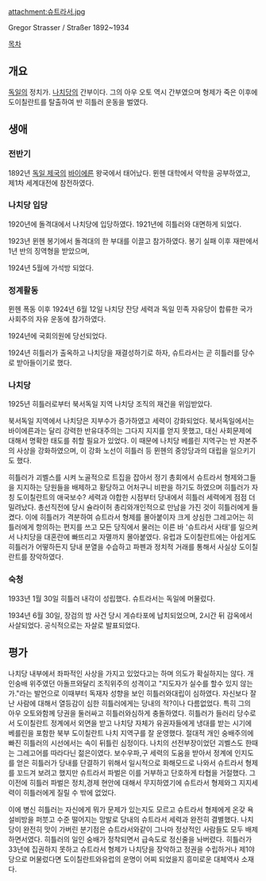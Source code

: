 attachment:슈트라서.jpg

Gregor Strasser / Straßer
1892~1934

[[목차]]
== 개요 ==
[[독일]]의 정치가. [[나치당]]의 간부이다. 그의 아우 오토 역시 간부였으며 형제가 죽은 이후에 도이칠란트를 탈출하여 반 히틀러 운동을 벌였다.

== 생애 ==
=== 전반기 ===
1892년 [[독일 제국]]의 [[바이에른]] 왕국에서 태어났다. 뮌헨 대학에서 약학을 공부하였고, 제1차 세계대전에 참전하였다.

=== 나치당 입당 ===
1920년에 돌격대에서 나치당에 입당하였다. 1921년에 히틀러와 대면하게 되었다.

1923년 뮌헨 봉기에서 돌격대의 한 부대를 이끌고 참가하였다. 봉기 실패 이후 재판에서 1년 반의 징역형을 받았으며, 

1924년 5월에 가석방 되었다.

=== 정계활동 ===
뮌헨 폭동 이후 1924년 6월 12일 나치당 잔당 세력과 독일 민족 자유당이 합류한 국가사회주의 자유 운동에 참가하였다.

1924년에 국회의원에 당선되었다.

1924년 히틀러가 출옥하고 나치당을 재결성하기로 하자, 슈트라서는 곧 히틀러를 당수로 받아들이기로 했다.

=== 나치당 ===
1925년 히틀러로부터 북서독일 지역 나치당 조직의 재건을 위임받았다.

북서독일 지역에서 나치당은 지부수가 증가하였고 세력이 강화되었다. 북서독일에서는 바이에른과는 달리 강력한 반유대주의는 그다지 지지를 얻지 못했고, 대신 사회문제에 대해서 명확한 태도를 취할 필요가 있었다. 이 때문에 나치당 베를린 지역구는 반 자본주의 사상을 강화하였으며, 이 강화 노선이 히틀러 등 뮌헨의 중앙당과의 대립을 일으키기도 했다.

히틀러가 괴벨스를 시켜 노골적으로 트집을 잡아서 정기 총회에서 슈트라서 형제와그들을 지지하는 당원들을 배제하고 황당하고 어처구니 비판을 하기도 하였으며 히틀러가 자칭 도이칠란트의 애국보수? 세력과 야합한 시점부터 당내에서 히틀러 세력에게 점점 더 밀려났다. 총선직전에 당시 슐라이허 총리와개인적으로 만남을 가진 것이 히틀러에게 들켰다. 이에 히틀러가 격분하여 슈트라서 형제를 몰아붙이자 크게 상심한 그레고어는 히틀러에게 항의하는 편지를 쓰고 모든 당직에서 물러는 이른 바 '슈트라서 사태'를 일으켜서 나치당을 대혼란에 빠뜨리고 자멸까지 몰아붙였다. 유럽과 도이칠란트에는 아쉽게도 히틀러가 어떻하든지 당내 분열을 수습하고 파펜과 정치적 거래를 통해서 사실상 도이칠란트를 장악하였다. 

=== 숙청 ===
1933년 1월 30일 히틀러 내각이 성립했다. 슈트라서는 독일에 머물렀다.

1934년 6월 30일, 장검의 밤 사건 당시 게슈타포에 납치되었으며, 2시간 뒤 감옥에서 사살되었다. 공식적으로는 자살로 발표되었다.

== 평가 ==
나치당 내부에서 좌파적인 사상을 가지고 있었다고는 하며 의도가 확실하지는 않다. 개인숭배 위주였던 아돌프와달리 조직위주의 성격이고 "지도자가 실수를 할수 있지 않는가."라는 발언으로 이때부터 독재자 성향을 보인 히틀러와대립이 심하였다. 자신보다 잘난 사람에 대해서 열등감이 심한 히틀러에게는 당내의 적?이나 다름없었다. 특히 그의 아우 오토와함께 당권을 둘러싸고 히틀러와심하게 충돌하였다. 히틀러가 들러리 당수로서 도이칠란트 정계에서 외면을 받고 나치당 자체가 유권자들에게 냉대를 받는 시기에 베를린을 포함한 북부 도이칠란트 나치 지역구를 잘 운영했다. 절대적 개인 숭배주의에 빠진 히틀러의 시선에서는 속이 뒤틀린 심정이다. 나치의 선전부장이었던 괴벨스도 한때는 그레고어를 따라다닌 젊은이였다. 보수우파,구 세력의 도움을 받아서 정계에 인지도를 얻은 히틀러가 당내를 단결하기 위해서 일시적으로 화해모드로 나와서 슈트라서 형제를 꼬드겨 보려고 했지만 슈트라서 파벌은 이를 거부하고 단호하게 타협을 거절했다. 그 이전에 히틀러 파벌은 정치,경제 현안에 대해서 무지하였기에 슈트라서 형제와그 지지세력이 히틀러에게 질릴 수 밖에 없었다.

이에 병신 히틀러는 자신에게 뭐가 문제가 있는지도 모르고 슈트라서 형제에게 온갖 욕설비방을 퍼붓고 수준 떨어지는 망발로 당내의 슈트라서 세력과 완전히 결별했다. 나치당이 완전히 맛이 가버린 분기점은 슈트라서와같이 그나마 정상적인 사람들도 모두 배제하면서였다. 히틀러의 일인 숭배가 정착되면서 급속도로 정신줄을 놔버렸다. 히틀러가 33년에 집권하지 못하고 슈트라서 형제가 나치당을 장악하고 정권을 수립하거나 제1야당으로 머물렀다면 도이칠란트와유럽의 운명이 어찌 되었을지 흥미로운 대체역사 소재다.
